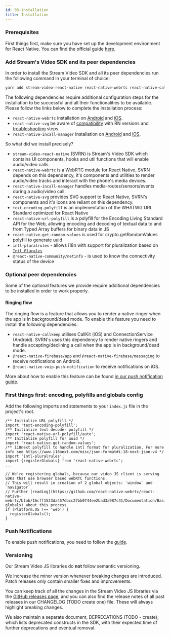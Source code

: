 ```yaml
---
id: 03-installation
title: Installation
---
```


### Prerequisites

First things first, make sure you have set up the development environment for React Native.
You can find the official guide [here](https://reactnative.dev/docs/environment-setup).


### Add Stream's Video SDK and its peer dependencies

In order to install the Stream Video SDK and all its peer dependencies run the following command in your terminal of choice:
```bash
yarn add stream-video-react-native react-native-webrtc react-native-callkeep react-native-incall-manager react-native-svg text-encoding-polyfill react-native-url-polyfill react-native-get-random-values intl-pluralrules @react-native-community/netinfo
```

The following dependencies require additional configuration steps for the installation to be successful and all their functionalities to be available.
Please follow the links below to complete the installation process:

- `react-native-webrtc` installation on [Android](https://github.com/react-native-webrtc/react-native-webrtc/blob/master/Documentation/AndroidInstallation.md) and [iOS](https://github.com/react-native-webrtc/react-native-webrtc/blob/master/Documentation/iOSInstallation.md).
- `react-native-svg` be aware of [compatibility](https://github.com/software-mansion/react-native-svg#supported-react-native-versions) with RN versions and [troubleshooting](https://github.com/software-mansion/react-native-svg#troubleshooting) steps.
- `react-native-incall-manager` installation on [Android](https://github.com/react-native-webrtc/react-native-incall-manager#android) and [iOS](https://github.com/react-native-webrtc/react-native-incall-manager#ios).

So what did we install precisely?

- `stream-video-react-native` (SVRN) is Stream's Video SDK which contains UI components, hooks and util functions that will enable audio/video calls.
- `react-native-webrtc` is a WebRTC module for React Native, SVRN depends on this dependency, it's components and utilities to render audio/video tracks and interact with the phone's media devices.
- `react-native-incall-manager` handles media-routes/sensors/events during a audio/video call.
- `react-native-svg` provides SVG support to React Native, SVRN's components and it's icons are reliant on this dependency.
- `text-encoding-polyfill` is an implementation of the WHATWG URL Standard optimized for React Native
- `react-native-url-polyfill` is a polyfill for the Encoding Living Standard API for the Web, allowing encoding and decoding of textual data to and from Typed Array buffers for binary data in JS
- `react-native-get-random-values` is used for crypto.getRandomValues polyfill to generate uuid
- `intl-pluralrules` - allows i18n with support for pluralization based on [`Intl.Plurales`](https://developer.mozilla.org/en-US/docs/Web/JavaScript/Reference/Global_Objects/PluralRules)
- `@react-native-community/netinfo` - is used to know the connectivity status of the device

### Optional peer dependencies
Some of the optional features we provide require additional dependencies to be installed in order to work properly.

#### Ringing flow
The ringing flow is a feature that allows you to render a native ringer when the app is in background/dead mode.
To enable this feature you need to install the following dependencies:
- `react-native-callkeep` utilises CallKit (iOS) and ConnectionService (Android). SVRN's uses this dependency to render native ringers and handle accepting/declining a call when the app is in background/dead mode.
- `@react-native-firebase/app` and `@react-native-firebase/messaging` to receive notifications on Android.
- `@react-native-voip-push-notification` to receive notifications on iOS.

More about how to enable this feature can be found [in our push notification guide](../../advanced/02-push-notifications/).

### First things first: encoding, polyfills and globals config

Add the following imports and statements to your `index.js` file in the project's root.

```tsx
/** Initialize URL polyfill */
import 'text-encoding-polyfill';
/** Initialize text decoder polyfill */
import 'react-native-url-polyfill/auto';
/** Initialize polyfill for uuid */
import 'react-native-get-random-values';
/** i18next polyfill to handle intl format for pluralization. For more info see https://www.i18next.com/misc/json-format#i-18-next-json-v4 */
import 'intl-pluralrules';
import {registerGlobals} from 'react-native-webrtc';
...

// We're registering globals, because our video JS client is serving SDKs that use browser based webRTC functions.
// This will result in creation of 2 global objects: `window` and `navigator`
// Further [reading](https://github.com/react-native-webrtc/react-native-webrtc/blob/16cff1523da457dbcc27bb0744ee2bad3a987c41/Documentation/BasicUsage.md#registering-globals) about this process
if (Platform.OS !== 'web') {
  registerGlobals();
}
```

### Push Notifications
To enable push notifications, you need to follow the [guide](../../advanced/02-push-notifications/).

### Versioning

Our Stream Video JS libraries do **not** follow semantic versioning.

We increase the minor version whenever breaking changes are introduced. Patch releases only contain smaller fixes and improvements.

You can keep track of all the changes in the Stream Video JS libraries via the [GitHub releases page](https://github.com/GetStream/stream-video-js/releases), and you can also find the release notes of all past releases in our CHANGELOG (TODO create one) file. These will always highlight breaking changes.

We also maintain a separate document, DEPRECATIONS (TODO - create), which lists deprecated constructs in the SDK, with their expected time of further deprecations and eventual removal.
